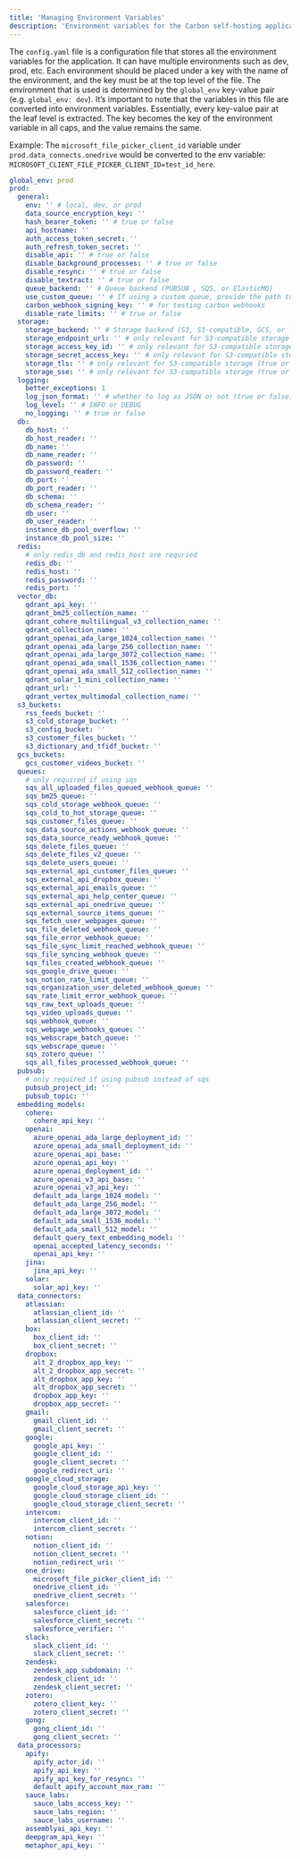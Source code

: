 ```yaml
---
title: 'Managing Environment Variables'
description: 'Environment variables for the Carbon self-hosting application to be passed as a `yaml` file.'
---
```


The `config.yaml` file is a configuration file that stores all the environment variables for the application. It can have multiple environments such as dev, prod, etc. Each environment should be placed under a key with the name of the environment, and the key must be at the top level of the file. The environment that is used is determined by the `global_env` key-value pair (e.g. `global_env: dev`). It’s important to note that the variables in this file are converted into environment variables. Essentially, every key-value pair at the leaf level is extracted. The key becomes the key of the environment variable in all caps, and the value remains the same.

Example: The `microsoft_file_picker_client_id` variable under `prod.data_connects.onedrive` would be converted to the env variable: `MICROSOFT_CLIENT_FILE_PICKER_CLIENT_ID=test_id_here`.

```yaml
global_env: prod
prod:
  general:
    env: '' # local, dev, or prod
    data_source_encryption_key: ''
    hash_bearer_token: '' # true or false
    api_hostname: ''
    auth_access_token_secret: ''
    auth_refresh_token_secret: ''
    disable_api: '' # true or false
    disable_background_processes: '' # true or false
    disable_resync: '' # true or false
    disable_textract: '' # true or false
    queue_backend: '' # Queue backend (PUBSUB , SQS, or ElasticMQ)
    use_custom_queue: '' # If using a custom queue, provide the path to the file it's implemented in.
    carbon_webhook_signing_key: '' # for testing carbon webhooks
    disable_rate_limits: '' # true or false
  storage:
    storage_backend: '' # Storage backend (S3, S3-compatible, GCS, or local)
    storage_endpoint_url: '' # only relevant for S3-compatible storage
    storage_access_key_id: '' # only relevant for S3-compatible storage
    storage_secret_access_key: '' # only relevant for S3-compatible storage
    storage_tls: '' # only relevant for S3-compatible storage (true or false)
    storage_sse: '' # only relevant for S3-compatible storage (true or false)
  logging:
    better_exceptions: 1
    log_json_format: '' # whether to log as JSON or not (true or false)
    log_level: '' # INFO or DEBUG
    no_logging: '' # true or false
  db:
    db_host: ''
    db_host_reader: ''
    db_name: ''
    db_name_reader: ''
    db_password: ''
    db_password_reader: ''
    db_port: ''
    db_port_reader: ''
    db_schema: ''
    db_schema_reader: ''
    db_user: ''
    db_user_reader: ''
    instance_db_pool_overflow: ''
    instance_db_pool_size: ''
  redis:
    # only redis_db and redis_host are requried
    redis_db: ''
    redis_host: ''
    redis_password: ''
    redis_port: ''
  vector_db:
    qdrant_api_key: ''
    qdrant_bm25_collection_name: ''
    qdrant_cohere_multilingual_v3_collection_name: ''
    qdrant_collection_name: ''
    qdrant_openai_ada_large_1024_collection_name: ''
    qdrant_openai_ada_large_256_collection_name: ''
    qdrant_openai_ada_large_3072_collection_name: ''
    qdrant_openai_ada_small_1536_collection_name: ''
    qdrant_openai_ada_small_512_collection_name: ''
    qdrant_solar_1_mini_collection_name: ''
    qdrant_url: ''
    qdrant_vertex_multimodal_collection_name: ''
  s3_buckets:
    rss_feeds_bucket: ''
    s3_cold_storage_bucket: ''
    s3_config_bucket: ''
    s3_customer_files_bucket: ''
    s3_dictionary_and_tfidf_bucket: ''
  gcs_buckets:
    gcs_customer_videos_bucket: ''
  queues:
    # only required if using sqs
    sqs_all_uploaded_files_queued_webhook_queue: ''
    sqs_bm25_queue: ''
    sqs_cold_storage_webhook_queue: ''
    sqs_cold_to_hot_storage_queue: ''
    sqs_customer_files_queue: ''
    sqs_data_source_actions_webhook_queue: ''
    sqs_data_source_ready_webhook_queue: ''
    sqs_delete_files_queue: ''
    sqs_delete_files_v2_queue: ''
    sqs_delete_users_queue: ''
    sqs_external_api_customer_files_queue: ''
    sqs_external_api_dropbox_queue: ''
    sqs_external_api_emails_queue: ''
    sqs_external_api_help_center_queue: ''
    sqs_external_api_onedrive_queue: ''
    sqs_external_source_items_queue: ''
    sqs_fetch_user_webpages_queue: ''
    sqs_file_deleted_webhook_queue: ''
    sqs_file_error_webhook_queue: ''
    sqs_file_sync_limit_reached_webhook_queue: ''
    sqs_file_syncing_webhook_queue: ''
    sqs_files_created_webhook_queue: ''
    sqs_google_drive_queue: ''
    sqs_notion_rate_limit_queue: ''
    sqs_organization_user_deleted_webhook_queue: ''
    sqs_rate_limit_error_webhook_queue: ''
    sqs_raw_text_uploads_queue: ''
    sqs_video_uploads_queue: ''
    sqs_webhook_queue: ''
    sqs_webpage_webhooks_queue: ''
    sqs_webscrape_batch_queue: ''
    sqs_webscrape_queue: ''
    sqs_zotero_queue: ''
    sqs_all_files_processed_webhook_queue: ''
  pubsub:
    # only required if using pubsub instead of sqs
    pubsub_project_id: ''
    pubsub_topic: ''
  embedding_models:
    cohere:
      cohere_api_key: ''
    openai:
      azure_openai_ada_large_deployment_id: ''
      azure_openai_ada_small_deployment_id: ''
      azure_openai_api_base: ''
      azure_openai_api_key: ''
      azure_openai_deployment_id: ''
      azure_openai_v3_api_base: ''
      azure_openai_v3_api_key: ''
      default_ada_large_1024_model: ''
      default_ada_large_256_model: ''
      default_ada_large_3072_model: ''
      default_ada_small_1536_model: ''
      default_ada_small_512_model: ''
      default_query_text_embedding_model: ''
      openai_accepted_latency_seconds: ''
      openai_api_key: ''
    jina:
      jina_api_key: ''
    solar:
      solar_api_key: ''
  data_connectors:
    atlassian:
      atlassian_client_id: ''
      atlassian_client_secret: ''
    box:
      box_client_id: ''
      box_client_secret: ''
    dropbox:
      alt_2_dropbox_app_key: ''
      alt_2_dropbox_app_secret: ''
      alt_dropbox_app_key: ''
      alt_dropbox_app_secret: ''
      dropbox_app_key: ''
      dropbox_app_secret: ''
    gmail:
      gmail_client_id: ''
      gmail_client_secret: ''
    google:
      google_api_key: ''
      google_client_id: ''
      google_client_secret: ''
      google_redirect_uri: ''
    google_cloud_storage:
      google_cloud_storage_api_key: ''
      google_cloud_storage_client_id: ''
      google_cloud_storage_client_secret: ''
    intercom:
      intercom_client_id: ''
      intercom_client_secret: ''
    notion:
      notion_client_id: ''
      notion_client_secret: ''
      notion_redirect_uri: ''
    one_drive:
      microsoft_file_picker_client_id: ''
      onedrive_client_id: ''
      onedrive_client_secret: ''
    salesforce:
      salesforce_client_id: ''
      salesforce_client_secret: ''
      salesforce_verifier: ''
    slack:
      slack_client_id: ''
      slack_client_secret: ''
    zendesk:
      zendesk_app_subdomain: ''
      zendesk_client_id: ''
      zendesk_client_secret: ''
    zotero:
      zotero_client_key: ''
      zotero_client_secret: ''
    gong:
      gong_client_id: ''
      gong_client_secret: ''
  data_processors:
    apify:
      apify_actor_id: ''
      apify_api_key: ''
      apify_api_key_for_resync: ''
      default_apify_account_max_ram: ''
    sauce_labs:
      sauce_labs_access_key: ''
      sauce_labs_region: ''
      sauce_labs_username: ''
    assemblyai_api_key: ''
    deepgram_api_key: ''
    metaphor_api_key: ''
```
